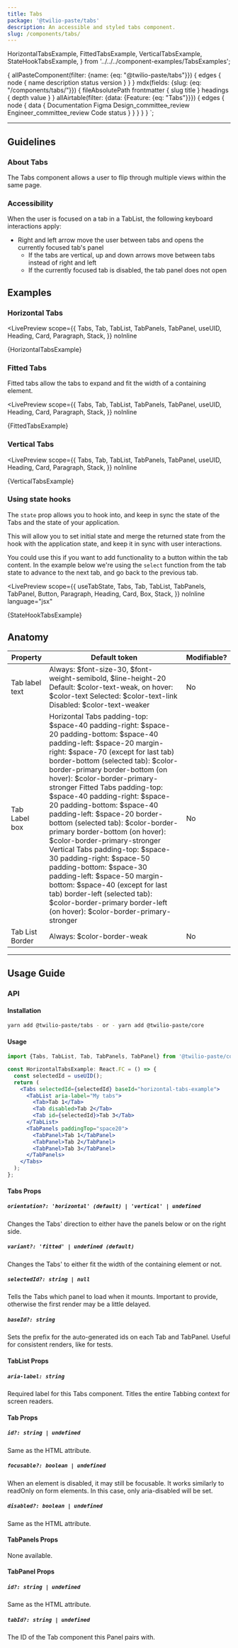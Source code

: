 ```yaml
---
title: Tabs
package: '@twilio-paste/tabs'
description: An accessible and styled tabs component.
slug: /components/tabs/
---
```


  HorizontalTabsExample,
  FittedTabsExample,
  VerticalTabsExample,
  StateHookTabsExample,
} from '../../../component-examples/TabsExamples';

  {
    allPasteComponent(filter: {name: {eq: "@twilio-paste/tabs"}}) {
      edges {
        node {
          name
          description
          status
          version
        }
      }
    }
    mdx(fields: {slug: {eq: "/components/tabs/"}}) {
      fileAbsolutePath
      frontmatter {
        slug
        title
      }
      headings {
        depth
        value
      }
    }
    allAirtable(filter: {data: {Feature: {eq: "Tabs"}}}) {
      edges {
        node {
          data {
            Documentation
            Figma
            Design_committee_review
            Engineer_committee_review
            Code
            status
          }
        }
      }
    }
  }
`;

<ComponentHeader
  name={props.pageContext.frontmatter.title}
  categoryRoute={SidebarCategoryRoutes.COMPONENTS}
  githubUrl="https://github.com/twilio-labs/paste/tree/main/packages/paste-core/components/tabs"
  storybookUrl="/?path=/story/components-tabs--horizontal-tabs"
  data={props.data.allPasteComponent.edges}
  packageStatus={props.data.allAirtable.edges}
/>

---

<contentwrapper>

<PageAside data={props.data.mdx} />

<content>

## Guidelines

### About Tabs

The Tabs component allows a user to flip through multiple views within the same page.

### Accessibility

When the user is focused on a tab in a TabList, the following keyboard interactions apply:

- Right and left arrow move the user between tabs and opens the currently focused tab's panel
  - If the tabs are vertical, up and down arrows move between tabs instead of right and left
  - If the currently focused tab is disabled, the tab panel does not open

## Examples

### Horizontal Tabs

<LivePreview
  scope={{
    Tabs,
    Tab,
    TabList,
    TabPanels,
    TabPanel,
    useUID,
    Heading,
    Card,
    Paragraph,
    Stack,
  }}
  noInline
>
  {HorizontalTabsExample}
</LivePreview>

### Fitted Tabs

Fitted tabs allow the tabs to expand and fit the width of a containing element.

<LivePreview
  scope={{
    Tabs,
    Tab,
    TabList,
    TabPanels,
    TabPanel,
    useUID,
    Heading,
    Card,
    Paragraph,
    Stack,
  }}
  noInline
>
  {FittedTabsExample}
</LivePreview>

### Vertical Tabs

<LivePreview
  scope={{
    Tabs,
    Tab,
    TabList,
    TabPanels,
    TabPanel,
    useUID,
    Heading,
    Card,
    Paragraph,
    Stack,
  }}
  noInline
>
  {VerticalTabsExample}
</LivePreview>

### Using state hooks

The `state` prop allows you to hook into, and keep in sync the state of the Tabs and the state of your application.

This will allow you to set initial state and merge the returned state from the hook with the application state,
and keep it in sync with user interactions.

You could use this if you want to add functionality to a button within the tab content. In the example below we're
using the `select` function from the tab state to advance to the next tab, and go back to the previous tab.

<LivePreview
  scope={{
    useTabState,
    Tabs,
    Tab,
    TabList,
    TabPanels,
    TabPanel,
    Button,
    Paragraph,
    Heading,
    Card,
    Box,
    Stack,
  }}
  noInline
  language="jsx"
>
  {StateHookTabsExample}
</LivePreview>

## Anatomy

<Box marginBottom="space60">
  <Table tableLayout="fixed">
    <THead>
      <Tr>
        <Th>Property</Th>
        <Th>Default token</Th>
        <Th>Modifiable?</Th>
      </Tr>
    </THead>
    <TBody>
      <Tr>
        <Td>Tab label text</Td>
        <Td>
          <UnorderedList marginBottom="space0">
            <ListItem>Always: $font-size-30, $font-weight-semibold, $line-height-20</ListItem>
            <ListItem>Default: $color-text-weak, on hover: $color-text</ListItem>
            <ListItem>Selected: $color-text-link</ListItem>
            <ListItem>Disabled: $color-text-weaker</ListItem>
          </UnorderedList>
        </Td>
        <Td>No</Td>
      </Tr>
      <Tr>
        <Td>Tab Label box</Td>
        <Td>
          <UnorderedList marginBottom="space0">
            <ListItem>
              Horizontal Tabs
              <UnorderedList marginBottom="space0">
                <ListItem>padding-top: $space-40</ListItem>
                <ListItem>padding-right: $space-20</ListItem>
                <ListItem>padding-bottom: $space-40</ListItem>
                <ListItem>padding-left: $space-20</ListItem>
                <ListItem>margin-right: $space-70 (except for last tab)</ListItem>
                <ListItem>border-bottom (selected tab): $color-border-primary</ListItem>
                <ListItem>border-bottom (on hover): $color-border-primary-stronger</ListItem>
              </UnorderedList>
            </ListItem>
            <ListItem>
              Fitted Tabs
              <UnorderedList marginBottom="space0">
                <ListItem>padding-top: $space-40</ListItem>
                <ListItem>padding-right: $space-20</ListItem>
                <ListItem>padding-bottom: $space-40</ListItem>
                <ListItem>padding-left: $space-20</ListItem>
                <ListItem>border-bottom (selected tab): $color-border-primary</ListItem>
                <ListItem>border-bottom (on hover): $color-border-primary-stronger</ListItem>
              </UnorderedList>
            </ListItem>
            <ListItem>
              Vertical Tabs
              <UnorderedList marginBottom="space0">
                <ListItem>padding-top: $space-30</ListItem>
                <ListItem>padding-right: $space-50</ListItem>
                <ListItem>padding-bottom: $space-30</ListItem>
                <ListItem>padding-left: $space-50</ListItem>
                <ListItem>margin-bottom: $space-40 (except for last tab)</ListItem>
                <ListItem>border-left (selected tab): $color-border-primary</ListItem>
                <ListItem>border-left (on hover): $color-border-primary-stronger</ListItem>
              </UnorderedList>
            </ListItem>
          </UnorderedList>
        </Td>
        <Td>No</Td>
      </Tr>
      <Tr>
        <Td>Tab List Border</Td>
        <Td>
          <UnorderedList marginBottom="space0">
            <ListItem>Always: $color-border-weak</ListItem>
          </UnorderedList>
        </Td>
        <Td>No</Td>
      </Tr>
    </TBody>
  </Table>
</Box>

---

## Usage Guide

### API

#### Installation

```bash
yarn add @twilio-paste/tabs - or - yarn add @twilio-paste/core
```

#### Usage

```jsx
import {Tabs, TabList, Tab, TabPanels, TabPanel} from '@twilio-paste/core/tabs';

const HorizontalTabsExample: React.FC = () => {
  const selectedId = useUID();
  return (
    <Tabs selectedId={selectedId} baseId="horizontal-tabs-example">
      <TabList aria-label="My tabs">
        <Tab>Tab 1</Tab>
        <Tab disabled>Tab 2</Tab>
        <Tab id={selectedId}>Tab 3</Tab>
      </TabList>
      <TabPanels paddingTop="space20">
        <TabPanel>Tab 1</TabPanel>
        <TabPanel>Tab 2</TabPanel>
        <TabPanel>Tab 3</TabPanel>
      </TabPanels>
    </Tabs>
  );
};
```

#### Tabs Props

##### `orientation?: 'horizontal' (default) | 'vertical' | undefined`

Changes the Tabs' direction to either have the panels below or on the right side.

##### `variant?: 'fitted' | undefined (default)`

Changes the Tabs' to either fit the width of the containing element or not.

##### `selectedId?: string | null`

Tells the Tabs which panel to load when it mounts. Important to provide, otherwise the first render may be
a little delayed.

##### `baseId?: string`

Sets the prefix for the auto-generated ids on each Tab and TabPanel. Useful for consistent renders, like for tests.

#### TabList Props

##### `aria-label: string`

Required label for this Tabs component. Titles the entire Tabbing context for screen readers.

#### Tab Props

##### `id?: string | undefined`

Same as the HTML attribute.

##### `focusable?: boolean | undefined`

When an element is disabled, it may still be focusable.
It works similarly to readOnly on form elements. In this case, only aria-disabled will be set.

##### `disabled?: boolean | undefined`

Same as the HTML attribute.

#### TabPanels Props

None available.

#### TabPanel Props

##### `id?: string | undefined`

Same as the HTML attribute.

##### `tabId?: string | undefined`

The ID of the Tab component this Panel pairs with.

<ChangelogRevealer>
  <Changelog />
</ChangelogRevealer>

</content>

</contentwrapper>
